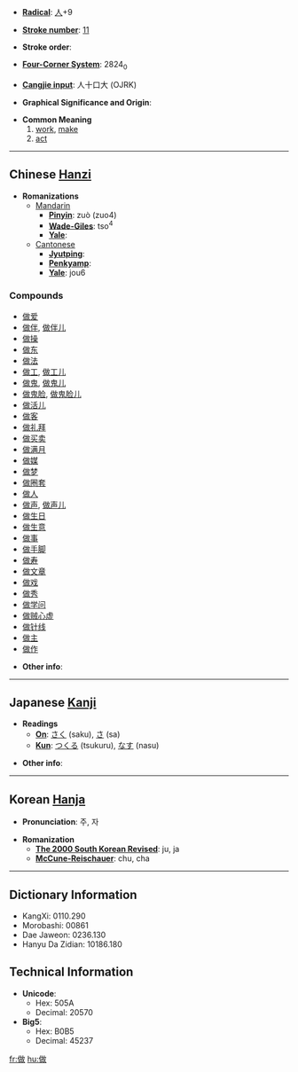 * '''[[Wiktionary:Chinese radical index| Radical]]''': [[Wiktionary:Chinese radical index 人|人]]+9

* '''[[Wiktionary:Chinese total strokes index|Stroke number]]''': [[Wiktionary:Chinese total strokes index 11|11]]

* '''Stroke order''': 

* '''[[Wiktionary:Chinese four corner index|Four-Corner System]]''': 2824<sub>0</sub>

* '''[[Wiktionary:Chinese Cangjie index|Cangjie input]]''': 人十口大 (OJRK)

* '''Graphical Significance and Origin''': 

* '''Common Meaning'''
*#[[work]], [[make]]
*# [[act]]


----

== Chinese [[Hanzi]] ==

* '''Romanizations'''
** [[Mandarin]]
*** '''[[Pinyin]]''': zuò (zuo4)
*** '''[[Wade-Giles]]''': tso<sup>4</sup>
*** '''[[Yale]]''': 
**[[Cantonese]]
***'''[[Jyutping]]''':
***'''[[Penkyamp]]''': 
***'''[[Yale]]''': jou6

===Compounds===
*[[做爱]]
*[[做伴]], [[做伴儿]]
*[[做操]]
*[[做东]]
*[[做法]]
*[[做工]], [[做工儿]]
*[[做鬼]], [[做鬼儿]]
*[[做鬼脸]], [[做鬼脸儿]]
*[[做活儿]]
*[[做客]]
*[[做礼拜]]
*[[做买卖]]
*[[做满月]]
*[[做媒]]
*[[做梦]]
*[[做圈套]]
*[[做人]]
*[[做声]], [[做声儿]]
*[[做生日]]
*[[做生意]]
*[[做事]]
*[[做手脚]]
*[[做寿]]
*[[做文章]]
*[[做戏]]
*[[做秀]]
*[[做学问]]
*[[做贼心虚]]
*[[做针线]]
*[[做主]]
*[[做作]]

* '''Other info''': 

----

== Japanese [[Kanji]] ==

* '''Readings'''
** '''[[On]]''': [[さく]] (saku), [[さ]] (sa)
** '''[[Kun]]''': [[つくる]] (tsukuru), [[なす]] (nasu)

* '''Other info''':  

----

== Korean [[Hanja]] ==

* '''Pronunciation''': 주, 자

* '''Romanization'''
** '''[[The 2000 South Korean Revised Romanization|The 2000 South Korean Revised]]''': ju, ja
** '''[[McCune-Reischauer]]''': chu, cha

----

== Dictionary Information ==

* KangXi: 0110.290
* Morobashi: 00861
* Dae Jaweon: 0236.130
* Hanyu Da Zidian: 10186.180

== Technical Information ==

* '''Unicode''':
** Hex: 505A
** Decimal: 20570
* '''Big5''':
** Hex: B0B5
** Decimal: 45237

[[fr:做]]
[[hu:做]]